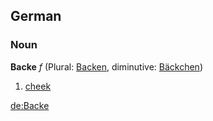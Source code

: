 ==German==
===Noun===
'''Backe''' ''f'' (Plural: [[Backen]], diminutive: [[Bäckchen]])

# [[cheek]]

[[de:Backe]]